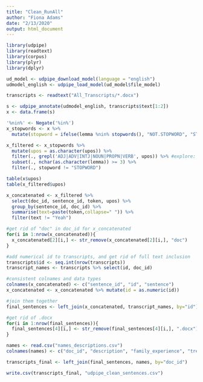 ```yaml
---
title: "Clean_RunAll"
author: "Fiona Adams"
date: "2/13/2020"
output: html_document
---
```


```r
library(udpipe)
library(readtext)
library(corpus)
library(plyr)
library(dplyr)
```

```r
ud_model <- udpipe_download_model(language = "english")
udmodel_english <- udpipe_load_model(ud_model$file_model)

transcripts <- readtext("All_Transcripts/*.docx")

s <- udpipe_annotate(udmodel_english, transcripts$text[1:2])
x <- data.frame(s)
```

```r
'%nin%' <- Negate('%in%')
x_stopwords <- x %>% 
  mutate(stopword = ifelse(lemma %nin% stopwords(), "NOT.STOPWORD", "STOPWORD"))
```

```r
x_filtered <- x_stopwords %>% 
  mutate(upos = as.character(upos)) %>%
  filter(., grepl('ADJ|ADV|INTJ|NOUN|PROPN|VERB', upos)) %>% #explore: adv / intj inclusion
  subset(., nchar(as.character(lemma)) >= 3) %>%
  filter(., stopword != "STOPWORD")

table(x$upos)
table(x_filtered$upos)
```

```r
x_concatenated <- x_filtered %>%
  select(doc_id, sentence_id, token, upos) %>% 
  group_by(sentence_id, doc_id) %>% 
  summarise(text=paste(token,collapse=" ")) %>%
  filter(text != "Yeah")

#get rid of "doc" in doc_id for x_concatenated
for(i in 1:nrow(x_concatenated)){
  x_concatenated[2][i,] <- str_remove(x_concatenated[2][i,], "doc")
}
```

```r
#add numerical id to transcripts, and get rid of full text inclusion
transcripts$id <- seq.int(nrow(transcripts))
transcript_names <- transcripts %>% select(id, doc_id)

#consistent colnames and data types
colnames(x_concatenated) <- c("sentence_id", "id", "sentence")
x_concatenated <- x_concatenated %>% mutate(id = as.numeric(id))

#join them together
final_sentences <- left_join(x_concatenated, transcript_names, by="id")

#get rid of .docx
for(i in 1:nrow(final_sentences)){
  final_sentences[4][i,] <- str_remove(final_sentences[4][i,], ".docx")
}
```

```r
names <- read.csv("names_descriptions.csv")
colnames(names) <- c("doc_id", "description", "family_experience", "treatment_prof", "personal_experience")

transcripts_final <- left_join(final_sentences, names, by="doc_id")
```

```r
write.csv(transcripts_final, "udpipe_clean_sentences.csv")
```


